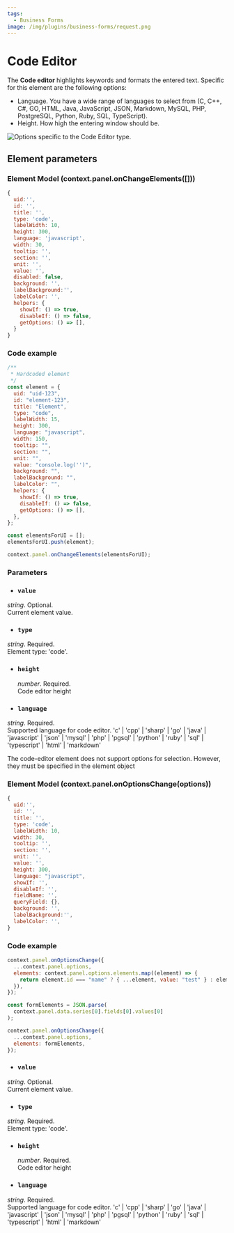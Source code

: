 ```yaml
---
tags:
  - Business Forms
image: /img/plugins/business-forms/request.png
---
```



# Code Editor

The **Code editor** highlights keywords and formats the entered text. Specific for this element are the following options:

- Language. You have a wide range of languages to select from (C, C++, C#, GO, HTML, Java, JavaScript, JSON, Markdown, MySQL, PHP, PostgreSQL, Python, Ruby, SQL, TypeScript).
- Height. How high the entering window should be.

<Image
  title="Options specific to the Code Editor type."
  src="/img/plugins/business-forms/code-editor.png"
/>

## Element parameters

### Element Model (context.panel.onChangeElements([]))

<InfoUseChangeElements />

```js
{
  uid:'',
  id: '',
  title: '',
  type: 'code',
  labelWidth: 10,
  height: 300,
  language: 'javascript',
  width: 30,
  tooltip: '',
  section: '',
  unit: '',
  value: '',
  disabled: false,
  background: '',
  labelBackground:'',
  labelColor: '',
  helpers: {
    showIf: () => true,
    disableIf: () => false,
    getOptions: () => [],
  }
}
```

### Code example

```javascript
/**
 * Hardcoded element
 */
const element = {
  uid: "uid-123",
  id: "element-123",
  title: "Element",
  type: "code",
  labelWidth: 15,
  height: 300,
  language: "javascript",
  width: 150,
  tooltip: "",
  section: "",
  unit: "",
  value: "console.log('')",
  background: "",
  labelBackground: "",
  labelColor: "",
  helpers: {
    showIf: () => true,
    disableIf: () => false,
    getOptions: () => [],
  },
};

const elementsForUI = [];
elementsForUI.push(element);

context.panel.onChangeElements(elementsForUI);
```

<BaseChangeElements />

### Parameters

- ### `value`

_string_. Optional.  
 Current element value.

- ### `type`

_string_. Required.  
 Element type: 'code'.

- ### `height`

  _number_. Required.  
  Code editor height

- ### `language`

_string_. Required.  
 Supported language for code editor.
'c' | 'cpp' | 'sharp' | 'go' | 'java' | 'javascript' | 'json' | 'mysql' | 'php' | 'pgsql' | 'python' | 'ruby' | 'sql' | 'typescript' | 'html' | 'markdown'

<BaseParameters />

The code-editor element does not support options for selection. However, they must be specified in the element object

### Element Model (context.panel.onOptionsChange(options))

<InfoUseOptionsChange />

```js
{
  uid:'',
  id: '',
  title: '',
  type: 'code',
  labelWidth: 10,
  width: 30,
  tooltip: '',
  section: '',
  unit: '',
  value: '',
  height: 300,
  language: "javascript",
  showIf: '',
  disableIf: '',
  fieldName: '',
  queryField: {},
  background: '',
  labelBackground:'',
  labelColor: '',
}
```

### Code example

```javascript
context.panel.onOptionsChange({
  ...context.panel.options,
  elements: context.panel.options.elements.map((element) => {
    return element.id === "name" ? { ...element, value: "test" } : element;
  }),
});
```

```javascript
const formElements = JSON.parse(
  context.panel.data.series[0].fields[0].values[0]
);

context.panel.onOptionsChange({
  ...context.panel.options,
  elements: formElements,
});
```

- ### `value`

_string_. Optional.  
 Current element value.

- ### `type`

_string_. Required.  
 Element type: 'code'.

- ### `height`

  _number_. Required.  
  Code editor height

- ### `language`

_string_. Required.  
 Supported language for code editor.
'c' | 'cpp' | 'sharp' | 'go' | 'java' | 'javascript' | 'json' | 'mysql' | 'php' | 'pgsql' | 'python' | 'ruby' | 'sql' | 'typescript' | 'html' | 'markdown'

<BaseOptionsParameters />

